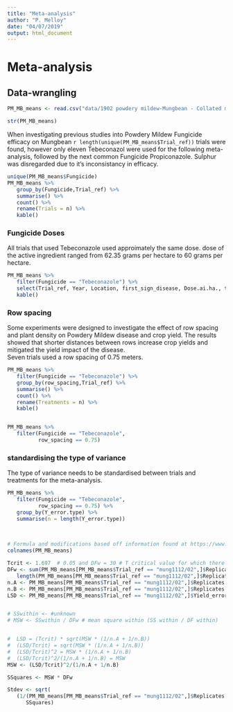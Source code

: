 ```yaml
---
title: "Meta-analysis"
author: "P. Melloy"
date: "04/07/2019"
output: html_document
---
```


# Meta-analysis

## Data-wrangling

```r
PM_MB_means <- read.csv("data/1902 powdery mildew-Mungbean - Collated means.csv")

str(PM_MB_means)
```


When investigating previous studies into Powdery Mildew Fungicide efficacy on Mungbean `r length(unique(PM_MB_means$Trial_ref))` trials were found, however only eleven Tebeconazol were used for the following meta-analysis, followed by the next common Fungicide Propiconazole. Sulphur was disregarded due to it's inconsistancy in efficacy.

```r
unique(PM_MB_means$Fungicide)
PM_MB_means %>%
   group_by(Fungicide,Trial_ref) %>%
   summarise() %>%
   count() %>%
   rename(Trials = n) %>%
   kable()

```

### Fungicide Doses
All trials that used Tebeconazole used approimately the same dose. dose of the active ingredient ranged from 62.35 grams per hectare to 60 grams per hectare. 
```r
PM_MB_means %>%
   filter(Fungicide == "Tebeconazole") %>%
   select(Trial_ref, Year, Location, first_sign_disease, Dose.ai.ha., total_Fungicide) %>%
   kable()
```

### Row spacing

Some experiments were designed to investigate the effect of row spacing and plant density on Powdery Mildew disease and crop yield. The results showed that shorter distances between rows increase crop yields and mitigated the yield impact of the disease.  
Seven trials used a row spacing of 0.75 meters.

```r
PM_MB_means %>%
   filter(Fungicide == "Tebeconazole") %>%
   group_by(row_spacing,Trial_ref) %>%
   summarise() %>%
   count() %>%
   rename(Treatments = n) %>%
   kable()


PM_MB_means %>%
   filter(Fungicide == "Tebeconazole",
          row_spacing == 0.75) 

```


### standardising the type of variance  

The type of variance needs to be standardised between trials and treatments for the meta-analysis. 

```r
PM_MB_means %>%
   filter(Fungicide == "Tebeconazole",
          row_spacing == 0.75) %>%
   group_by(Y_error.type) %>%
   summarise(n = length(Y_error.type))
   
   
```

```r
# Formula and modifications based off information found at https://www.statisticshowto.datasciencecentral.com/how-to-calculate-the-least-significant-difference-lsd/
colnames(PM_MB_means)

Tcrit <- 1.697  # 0.05 and DFw = 30 # T critical value for which there is significant difference between two groups
DFw <- sum(PM_MB_means[PM_MB_means$Trial_ref == "mung1112/02",]$Replicates) - 
   length(PM_MB_means[PM_MB_means$Trial_ref == "mung1112/02",]$Replicates) # degrees of freedom within groups
n.A <- PM_MB_means[PM_MB_means$Trial_ref == "mung1112/02",]$Replicates[1]
n.B <- PM_MB_means[PM_MB_means$Trial_ref == "mung1112/02",]$Replicates[1]
LSD <- PM_MB_means[PM_MB_means$Trial_ref == "mung1112/02",]$Yield_error[1]


# SSwithin <- #unknown
# MSW <- SSwithin / DFw # mean square within (SS within / DF within)


#  LSD = (Tcrit) * sqrt(MSW * (1/n.A + 1/n.B))
#  (LSD/Tcrit) = sqrt(MSW * (1/n.A + 1/n.B))
#  (LSD/Tcrit)^2 = MSW * (1/n.A + 1/n.B)
#  (LSD/Tcrit)^2/(1/n.A + 1/n.B) = MSW
MSW <- (LSD/Tcrit)^2/(1/n.A + 1/n.B)

SSquares <- MSW * DFw

Stdev <- sqrt(
   (1/(PM_MB_means[PM_MB_means$Trial_ref == "mung1112/02",]$Replicates[1]-1)) * 
      SSquares)

```


